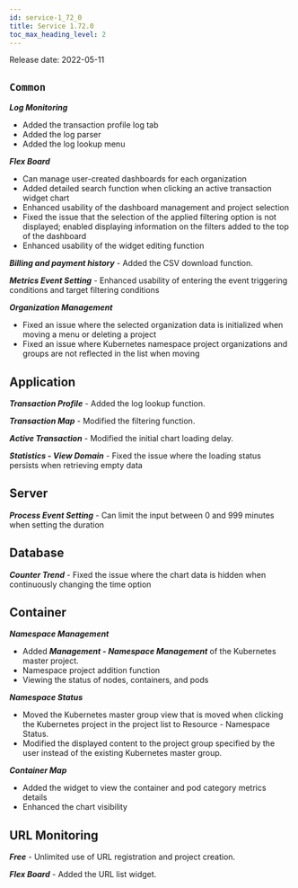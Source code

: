```yaml
---
id: service-1_72_0
title: Service 1.72.0
toc_max_heading_level: 2
---
```



Release date: 2022-05-11

## `Common`

**_Log Monitoring_**

-   Added the transaction profile log tab
-   Added the log parser 
-   Added the log lookup menu

**_Flex Board_**

-   Can manage user-created dashboards for each organization
-   Added detailed search function when clicking an active transaction widget chart 
-   Enhanced usability of the dashboard management and project selection
-   Fixed the issue that the selection of the applied filtering option is not displayed; enabled displaying information on the filters added to the top of the dashboard
-   Enhanced usability of the widget editing function

**_Billing and payment history_** - Added the CSV download function. 

**_Metrics Event Setting_** - Enhanced usability of entering the event triggering conditions and target filtering conditions

**_Organization Management_**

-   Fixed an issue where the selected organization data is initialized when moving a menu or deleting a project
-   Fixed an issue where Kubernetes namespace project organizations and groups are not reflected in the list when moving 

## Application

**_Transaction Profile_** - Added the log lookup function.

**_Transaction Map_** - Modified the filtering function. 

**_Active Transaction_** - Modified the initial chart loading delay.

**_Statistics - View Domain_** - Fixed the issue where the loading status persists when retrieving empty data

## Server

**_Process Event Setting_** - Can limit the input between 0 and 999 minutes when setting the duration

## Database

**_Counter Trend_** - Fixed the issue where the chart data is hidden when continuously changing the time option

## Container

**_Namespace Management_**

-   Added **_Management - Namespace Management_** of the Kubernetes master project.
-   Namespace project addition function
-   Viewing the status of nodes, containers, and pods

**_Namespace Status_**

-   Moved the Kubernetes master group view that is moved when clicking the Kubernetes project in the project list to Resource - Namespace Status.
-   Modified the displayed content to the project group specified by the user instead of the existing Kubernetes master group. 

**_Container Map_**

-   Added the widget to view the container and pod category metrics details
-   Enhanced the chart visibility

## URL Monitoring

**_Free_** - Unlimited use of URL registration and project creation.

**_Flex Board_** - Added the URL list widget.
